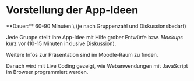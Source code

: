 
# Vorstellung der App-Ideen

<Callout>
  **Dauer:** 60-90 Minuten \
  (je nach Gruppenzahl und Diskussionsbedarf)
</Callout>

Jede Gruppe stellt ihre App-Idee mit Hilfe grober Entwürfe bzw. _Mockups_ kurz vor (10-15 Minuten inklusive Diskussion).

Weitere Infos zur Präsentation sind im Moodle-Raum zu finden.

Danach wird mit Live Coding gezeigt, wie Webanwendungen
mit JavaScript im Browser programmiert werden.